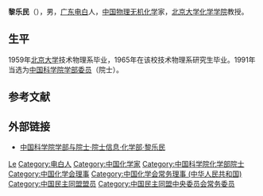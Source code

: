 '''黎乐民'''（{{bd|1935年|12月6日||}}），男，[[广东|广东]][[电白|电白]]人，[[中华人民共和国|中国]][[物理无机化学|物理无机化学]]家，[[北京大学化学学院|北京大学化学学院]]教授。

== 生平 ==
1959年[[北京大学|北京大学]]技术物理系毕业，1965年在该校技术物理系研究生毕业。1991年当选为[[中国科学院学部委员|中国科学院学部委员]]（院士）。

== 参考文献 ==
{{reflist}}

== 外部链接 ==
* [https://web.archive.org/web/20120427015018/http://sourcedb.cas.cn/sourcedb_ad_cas/zw2/ysxx/hxb/ 中国科学院学部与院士·院士信息·化学部·黎乐民]

{{中国科学家小作品}}
{{中国科学院化学部院士}}
{{Navboxes 
| title  = 黎乐民在[[中國化學會_(中華人民共和國)|中国化学会]]的职务
| list1  =
{{中国化学会第二十三届理事会}}
{{中国化学会第二十四届理事会}}
}}
{{Navboxes 
| title  = 黎乐民在[[中国民主同盟|中国民主同盟]]的职务
| list1  =
{{中国民主同盟第八届中央委员会}}
}}

{{Authority control}}
{{DEFAULTSORT:Li黎}}
[[Category:黎姓|Le]]
[[Category:电白人|Category:电白人]]
[[Category:中国化学家|Category:中国化学家]]
[[Category:中国科学院化学部院士|Category:中国科学院化学部院士]]
[[Category:中国化学会理事|Category:中国化学会理事]]
[[Category:中国化学会常务理事_(中华人民共和国)|Category:中国化学会常务理事 (中华人民共和国)]]
[[Category:中国民主同盟盟员|Category:中国民主同盟盟员]]
[[Category:中国民主同盟中央委员会常务委员|Category:中国民主同盟中央委员会常务委员]]